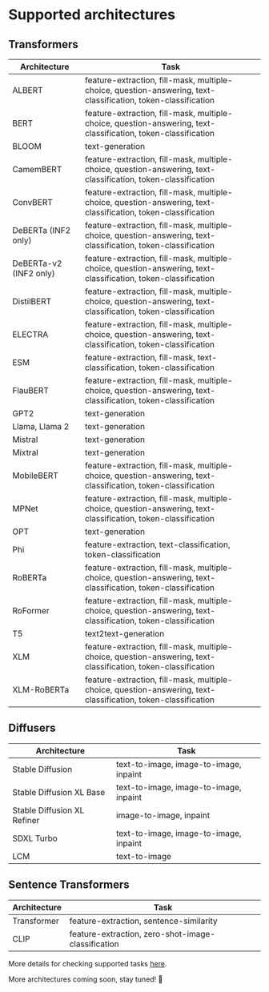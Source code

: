 <!---
Copyright 2024 The HuggingFace Team. All rights reserved.

Licensed under the Apache License, Version 2.0 (the "License");
you may not use this file except in compliance with the License.
You may obtain a copy of the License at

    http://www.apache.org/licenses/LICENSE-2.0

Unless required by applicable law or agreed to in writing, software
distributed under the License is distributed on an "AS IS" BASIS,
WITHOUT WARRANTIES OR CONDITIONS OF ANY KIND, either express or implied.
See the License for the specific language governing permissions and
limitations under the License.
-->

# Supported architectures

## Transformers

| Architecture           | Task                                                                                                                                          |
|------------------------|-----------------------------------------------------------------------------------------------------------------------------------------------|
| ALBERT                 | feature-extraction, fill-mask, multiple-choice, question-answering, text-classification, token-classification                                 |
| BERT                   | feature-extraction, fill-mask, multiple-choice, question-answering, text-classification, token-classification                                 |
| BLOOM                  | text-generation                                                                                                                               |
| CamemBERT              | feature-extraction, fill-mask, multiple-choice, question-answering, text-classification, token-classification                                 |
| ConvBERT               | feature-extraction, fill-mask, multiple-choice, question-answering, text-classification, token-classification                                 |
| DeBERTa (INF2 only)    | feature-extraction, fill-mask, multiple-choice, question-answering, text-classification, token-classification                                 |
| DeBERTa-v2 (INF2 only) | feature-extraction, fill-mask, multiple-choice, question-answering, text-classification, token-classification                                 |
| DistilBERT             | feature-extraction, fill-mask, multiple-choice, question-answering, text-classification, token-classification                                 |
| ELECTRA                | feature-extraction, fill-mask, multiple-choice, question-answering, text-classification, token-classification                                 |
| ESM                    | feature-extraction, fill-mask, text-classification, token-classification                                                                      |
| FlauBERT               | feature-extraction, fill-mask, multiple-choice, question-answering, text-classification, token-classification                                 |
| GPT2                   | text-generation                                                                                                                               |
| Llama, Llama 2         | text-generation                                                                                                                               |
| Mistral                | text-generation                                                                                                                               |
| Mixtral                | text-generation                                                                                                                               |
| MobileBERT             | feature-extraction, fill-mask, multiple-choice, question-answering, text-classification, token-classification                                 |
| MPNet                  | feature-extraction, fill-mask, multiple-choice, question-answering, text-classification, token-classification                                 |
| OPT                    | text-generation                                                                                                                               |
| Phi                    | feature-extraction, text-classification, token-classification                                                                                 |
| RoBERTa                | feature-extraction, fill-mask, multiple-choice, question-answering, text-classification, token-classification                                 |
| RoFormer               | feature-extraction, fill-mask, multiple-choice, question-answering, text-classification, token-classification                                 |
| T5                     | text2text-generation                                                                                                                          |
| XLM                    | feature-extraction, fill-mask, multiple-choice, question-answering, text-classification, token-classification                                 |
| XLM-RoBERTa            | feature-extraction, fill-mask, multiple-choice, question-answering, text-classification, token-classification                                 |


## Diffusers

| Architecture                  | Task                                                                                                                                   |
|-------------------------------|----------------------------------------------------------------------------------------------------------------------------------------|
| Stable Diffusion              | text-to-image, image-to-image, inpaint                                                                                                 |
| Stable Diffusion XL Base      | text-to-image, image-to-image, inpaint                                                                                                 |
| Stable Diffusion XL Refiner   | image-to-image, inpaint                                                                                                                |
| SDXL Turbo                    | text-to-image, image-to-image, inpaint                                                                                                 |
| LCM                           | text-to-image                                                                                                                          |

## Sentence Transformers

| Architecture                  | Task                                                                                                                                   |
|-------------------------------|----------------------------------------------------------------------------------------------------------------------------------------|
| Transformer                   | feature-extraction, sentence-similarity                                                                                                |
| CLIP                          | feature-extraction, zero-shot-image-classification                                                                                     |


<Tip>

More details for checking supported tasks [here](https://huggingface.co/docs/optimum-neuron/guides/export_model#selecting-a-task).

</Tip>

More architectures coming soon, stay tuned! 🚀
